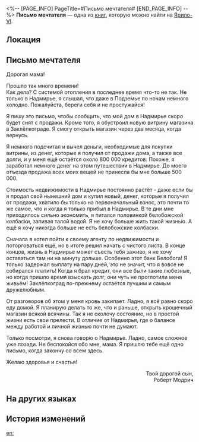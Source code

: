 <%-- [PAGE_INFO]
PageTitle=#Письмо мечтателя#
[END_PAGE_INFO] --%>
{{Дополнить}}
{{Книга Инфобокс
|id           = 094
|partIds      = 190219
|Название     = 
|Изображение  = Иконка Письмо.png
|Мир          = Ярило-VI
|Томов        = 1
|Автор        = <!--нужно добавить-->
|Описание     = Недоставленное письмо. При открытии хрупкого конверта можно услышать звук разбивающихся мечт.
|Том1         = {{tx}}
|Источник1    = {{tx|Отсутствует источник}}
|Персонажи    = 
|Фракции      = 
}}
'''Письмо мечтателя''' — одна из [[Книги|книг]], которую можно найти на [[Ярило-VI]].

==Локация==
{{Отметка карты|<!--название карты-->|<!--id отметки-->}}

==Письмо мечтателя==
Дорогая мама!

Прошло так много времени!<br />
Как дела? С системой отопления в последнее время что-то не так. Не только в Надмирье, я слышал, что даже в Подземье по ночам немного холодно. Пожалуйста, береги себя и не простужайся!

Я пишу это письмо, чтобы сообщить, что мой дом в Надмирье скоро будет снят с продажи. Кроме того, я обустроил новую витрину магазина в Заклёпкограде. Я смогу открыть магазин через два месяца, когда вернусь.

Я немного подсчитал и вычел деньги, необходимые для покупки витрины, из денег, которые я получил от продажи дома, а также все долги, и у меня ещё остаётся около 800 000 кредитов. Похоже, я заработал немного денег на этом путешествии в Надмирье. До моего отъезда продажа всех моих вещей не принесла бы мне больше 500 000.

Стоимость недвижимости в Надмирье постоянно растёт - даже если бы я продал свой нынешний дом и купил новый, денег, которые я получил от продажи, хватило бы только на первоначальный взнос, это почти то же самое, что и когда я только прибыл в Надмирье. В те дни мне приходилось сильно экономить, я питался половинкой белобожской колбаски, запивая талой водой. Я не хочу больше жить такой жизнью. А ещё я хочу никогда больше не есть белобожские колбаски.

Сначала я хотел пойти к своему агенту по недвижимости и поторговаться ещё, но в итоге решил начать с чистого листа. В конце концов, жизнь в Надмирье может съесть тебя заживо, я не хочу оставаться там ни на минуту дольше. Особенно этот банк Белобога! Я только задержал выплату на пару дней, это не значит, что я вовсе не собирался платить! Когда я брал кредит, они все были такие любезные, но когда пришло время взыскать долг, они чуть не проглотили меня живьём! Заклёпкоград по-прежнему остаётся лучшим и самым дружелюбным.

От разговоров об этом у меня кровь закипает. Ладно, я всё равно скоро еду домой. Я планирую делать то же, что и раньше, открыть крошечный магазин всякой всячины. Так я не сколочу состояние, но в простой жизни есть свои прелести. В отличие от Надмирья, где о балансе между работой и личной жизнью почти не думают.

Только посмотри, я снова говорю о Надмирье. Ладно, самое сложное уже позади. Не беспокойся обо мне, мама. Я пришлю тебе ещё одно письмо, когда закончу со всем здесь.

Желаю здоровья и счастья!

<div align="right">Твой дорогой сын,<br />
Роберт Модрич</div>

==На других языках==
{{На других языках
|en   = Dreamchaser's Letter
|zhs  = 逐梦者的信件
|zht  = 逐夢者的信件
|ja   = 夢を追う人の手紙
|ko   = 꿈을 좇는 자의 편지
|es   = Carta de quien persigue sus sueños
|fr   = Lettre du chasseur de rêves
|ru   = Письмо мечтателя
|th   = จดหมายของนักล่าฝัน
|vi   = Thư Của Người Theo Đuổi Giấc Mơ
|de   = Brief des Träumers
|id   = Surat Pengejar Mimpi
|pt   = Carta do Caça-sonhos
}}

==История изменений==
{{История изменений|3.5}}

[[en:]]